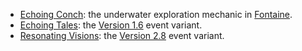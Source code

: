 {{Disambiguation}}
* [[Echoing Conch]]: the underwater exploration mechanic in [[Fontaine]].
* [[Echoing Tales/Story|Echoing Tales]]: the [[Version 1.6]] event variant.
* [[Resonating Visions/Story|Resonating Visions]]: the [[Version 2.8]] event variant.